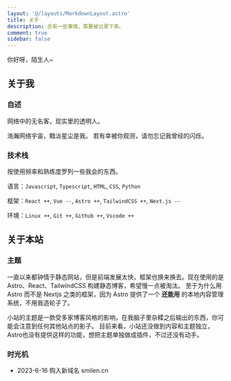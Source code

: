 ```yaml
---
layout: '@/layouts/MarkdownLayout.astro'
title: 关于
description: 总有一些事情，需要被记录下来。
comment: true
sidebar: false
---
```


你好呀，陌生人~

## 关于我

### 自述

网络中的无名客，现实里的透明人。

浩瀚网络宇宙，黯淡星尘是我。
若有幸被你观测，请勿忘记我曾经的闪烁。

### 技术栈

按使用频率和熟练度罗列一些我会的东西。

语言：`Javascript`, `Typescript`, `HTML`, `CSS`, `Python`

框架：`React ++`, `Vue --`, `Astro ++`, `TailwindCSS ++`, `Next.js --`

环境：`Linux ++`, `Git ++`, `Github ++`, `Vscode ++`

## 关于本站

### 主题

一直以来都钟情于静态网站，但是前端发展太快，框架也换来换去。现在使用的是 Astro、React、TailwindCSS 构建静态博客，希望慢一点被淘汰。
至于为什么用 Astro 而不是 Nextjs 之类的框架，因为 Astro 提供了一个 **还能用** 的本地内容管理系统，不用我造轮子了。

小站的主题是一款受多家博客风格的影响，在我脑子里杂糅之后输出的东西，你可能会注意到任何其他站点的影子。
目前来看，小站还没做到内容和主题独立，Astro也没有提供这样的功能，想把主题单独做成插件，不过还没有动手。

### 时光机

- 2023-6-16 购入新域名 smilen.cn